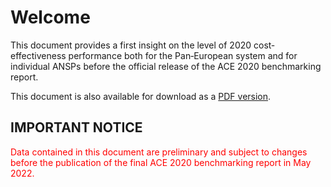 # Welcome {.unnumbered}

This document provides a first insight on the level of 2020 cost‐effectiveness performance both for the Pan‐European system and for individual ANSPs before the official release of the ACE 2020 benchmarking report.

This document is also available for download as a [PDF version](https://www.eurocontrol.int/ACE/HighLevelSummary-Reports/HighLevelSummaryReport2020.pdf){target="_blank"}.


## IMPORTANT NOTICE {.unnumbered}

[Data contained in this document are preliminary and subject to changes before the publication of the final ACE 2020 benchmarking report in May 2022.]{style="color: red;"}
